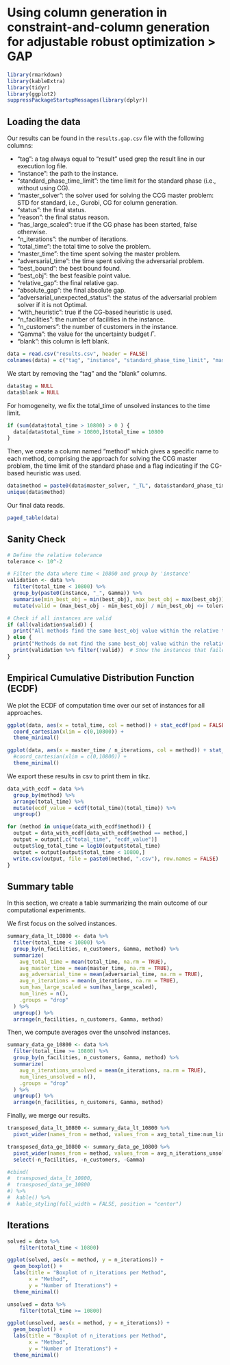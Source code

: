 # Using column generation in constraint-and-column generation for adjustable robust optimization > GAP



```r
library(rmarkdown)
library(kableExtra)
library(tidyr)
library(ggplot2)
suppressPackageStartupMessages(library(dplyr))
```

## Loading the data

Our results can be found in the `results.gap.csv` file with the following columns:

- "tag": a tag always equal to "result" used grep the result line in our execution log file.
- "instance": the path to the instance.
- "standard_phase_time_limit": the time limit for the standard phase (i.e., without using CG).
- "master_solver": the solver used for solving the CCG master problem: STD for standard, i.e., Gurobi, CG for column generation.
- "status": the final status.
- "reason": the final status reason.
- "has_large_scaled": true if the CG phase has been started, false otherwise.
- "n_iterations": the number of iterations.
- "total_time": the total time to solve the problem.
- "master_time": the time spent solving the master problem.
- "adversarial_time": the time spent solving the adversarial problem.
- "best_bound": the best bound found.
- "best_obj": the best feasible point value.
- "relative_gap": the final relative gap.
- "absolute_gap": the final absolute gap.
- "adversarial_unexpected_status": the status of the adversarial problem solver if it is not Optimal.
-  "with_heuristic": true if the CG-based heuristic is used.
- "n_facilities": the number of facilities in the instance.
- "n_customers":  the number of customers in the instance.
- "Gamma": the value for the uncertainty budget $\Gamma$.
- "blank": this column is left blank.

```r
data = read.csv("results.csv", header = FALSE)
colnames(data) = c("tag", "instance", "standard_phase_time_limit", "master_solver", "status", "reason", "has_large_scaled", "n_iterations", "total_time", "master_time", "adversarial_time", "best_bound", "best_obj", "relative_gap", "absolute_gap", "adversarial_unexpected_status",  "with_heuristic", "n_facilities", "n_customers", "Gamma", "blank")
```

We start by removing the "tag" and the "blank" columns.

```r
data$tag = NULL 
data$blank = NULL
```

For homogeneity, we fix the total_time of unsolved instances to the time limit. 

```r
if (sum(data$total_time > 10800) > 0 ) {
  data[data$total_time > 10800,]$total_time = 10800 
}
```

Then, we create a column named "method" which gives a specific name to each method, comprising the approach for solving the CCG master problem,
the time limit of the standard phase and a flag indicating if the CG-based heuristic was used.

```r
data$method = paste0(data$master_solver, "_TL", data$standard_phase_time_limit, "_H", data$with_heuristic)
unique(data$method)
```

Our final data reads.

```r
paged_table(data)
```

## Sanity Check

```r
# Define the relative tolerance
tolerance <- 10^-2

# Filter the data where time < 10800 and group by 'instance'
validation <- data %>%
  filter(total_time < 10800) %>%
  group_by(paste0(instance, "_", Gamma)) %>%
  summarise(min_best_obj = min(best_obj), max_best_obj = max(best_obj)) %>%
  mutate(valid = (max_best_obj - min_best_obj) / min_best_obj <= tolerance)

# Check if all instances are valid
if (all(validation$valid)) {
  print("All methods find the same best_obj value within the relative tolerance for all instances.")
} else {
  print("Methods do not find the same best_obj value within the relative tolerance for some instances.")
  print(validation %>% filter(!valid))  # Show the instances that failed validation
}
```

## Empirical Cumulative Distribution Function (ECDF)

We plot the ECDF of computation time over our set of instances for all approaches.

```r
ggplot(data, aes(x = total_time, col = method)) + stat_ecdf(pad = FALSE) +
  coord_cartesian(xlim = c(0,10800)) +
  theme_minimal()
```


```r
ggplot(data, aes(x = master_time / n_iterations, col = method)) + stat_ecdf(pad = FALSE) +
  #coord_cartesian(xlim = c(0,10800)) +
  theme_minimal()
```

We export these results in csv to print them in tikz.

```r
data_with_ecdf = data %>%
  group_by(method) %>%
  arrange(total_time) %>%
  mutate(ecdf_value = ecdf(total_time)(total_time)) %>%
  ungroup()

for (method in unique(data_with_ecdf$method)) {
  output = data_with_ecdf[data_with_ecdf$method == method,]
  output = output[,c("total_time", "ecdf_value")]
  output$log_total_time = log10(output$total_time)
  output = output[output$total_time < 10800,]
  write.csv(output, file = paste0(method, ".csv"), row.names = FALSE)
}
```

## Summary table

In this section, we create a table summarizing the main outcome of our computational experiments.

We first focus on the solved instances.

```r
summary_data_lt_10800 <- data %>%
  filter(total_time < 10800) %>%
  group_by(n_facilities, n_customers, Gamma, method) %>%
  summarize(
    avg_total_time = mean(total_time, na.rm = TRUE),
    avg_master_time = mean(master_time, na.rm = TRUE),
    avg_adversarial_time = mean(adversarial_time, na.rm = TRUE),
    avg_n_iterations = mean(n_iterations, na.rm = TRUE),
    sum_has_large_scaled = sum(has_large_scaled),
    num_lines = n(),
    .groups = "drop"
  ) %>%
  ungroup() %>%
  arrange(n_facilities, n_customers, Gamma, method)
```

Then, we compute averages over the unsolved instances.

```r
summary_data_ge_10800 <- data %>%
  filter(total_time >= 10800) %>%
  group_by(n_facilities, n_customers, Gamma, method) %>%
  summarize(
    avg_n_iterations_unsolved = mean(n_iterations, na.rm = TRUE),
    num_lines_unsolved = n(),
    .groups = "drop"
  ) %>%
  ungroup() %>%
  arrange(n_facilities, n_customers, Gamma, method)
```

Finally, we merge our results.

```r
transposed_data_lt_10800 <- summary_data_lt_10800 %>%
  pivot_wider(names_from = method, values_from = avg_total_time:num_lines)

transposed_data_ge_10800 <- summary_data_ge_10800 %>%
  pivot_wider(names_from = method, values_from = avg_n_iterations_unsolved:num_lines_unsolved) %>%
  select(-n_facilities, -n_customers, -Gamma)

#cbind(
#  transposed_data_lt_10800,
#  transposed_data_ge_10800
#) %>%
#  kable() %>%
#  kable_styling(full_width = FALSE, position = "center")

```

## Iterations

```r
solved = data %>%
    filter(total_time < 10800)

ggplot(solved, aes(x = method, y = n_iterations)) +
  geom_boxplot() +
  labs(title = "Boxplot of n_iterations per Method",
       x = "Method",
       y = "Number of Iterations") +
  theme_minimal()
```

```r
unsolved = data %>%
    filter(total_time >= 10800)

ggplot(unsolved, aes(x = method, y = n_iterations)) +
  geom_boxplot() +
  labs(title = "Boxplot of n_iterations per Method",
       x = "Method",
       y = "Number of Iterations") +
  theme_minimal()
``` 


